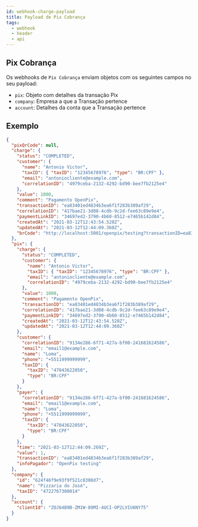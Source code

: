 ```yaml
---
id: webhook-charge-payload
title: Payload de Pix Cobrança
tags:
  - webhook
  - header
  - api
---
```


## Pix Cobrança

Os webhooks de `Pix Cobrança` enviam objetos com os seguintes campos no seu payload:

- `pix`: Objeto com detalhes da transação Pix
- `company`: Empresa a que a Transação pertence
- `account`: Detalhes da conta que a Transação pertence

## Exemplo

```json
{
  "pixQrCode": null,
  "charge": {
    "status": "COMPLETED",
    "customer": {
      "name": "Antonio Victor",
      "taxID": { "taxID": "12345678976", "type": "BR:CPF" },
      "email": "antoniocliente@example.com",
      "correlationID": "4979ceba-2132-4292-bd90-bee7fb2125e4"
    },
    "value": 1000,
    "comment": "Pagamento OpenPix",
    "transactionID": "ea83401ed4834b3ea6f1f283b389af29",
    "correlationID": "417bae21-3d08-4cdb-9c2d-fee63c89e9e4",
    "paymentLinkID": "34697ed2-3790-4b60-8512-e7465b142d84",
    "createdAt": "2021-03-12T12:43:54.528Z",
    "updatedAt": "2021-03-12T12:44:09.360Z",
    "brCode": "http://localhost:5001/openpix/testing?transactionID=ea83401ed4834b3ea6f1f283b389af29"
  },
  "pix": {
    "charge": {
      "status": "COMPLETED",
      "customer": {
        "name": "Antonio Victor",
        "taxID": { "taxID": "12345678976", "type": "BR:CPF" },
        "email": "antoniocliente@example.com",
        "correlationID": "4979ceba-2132-4292-bd90-bee7fb2125e4"
      },
      "value": 1000,
      "comment": "Pagamento OpenPix",
      "transactionID": "ea83401ed4834b3ea6f1f283b389af29",
      "correlationID": "417bae21-3d08-4cdb-9c2d-fee63c89e9e4",
      "paymentLinkID": "34697ed2-3790-4b60-8512-e7465b142d84",
      "createdAt": "2021-03-12T12:43:54.528Z",
      "updatedAt": "2021-03-12T12:44:09.360Z"
    },
    "customer": {
      "correlationID": "9134e286-6f71-427a-bf00-241681624586",
      "email": "email1@example.com",
      "name": "Loma",
      "phone": "+5511999999999",
      "taxID": {
        "taxID": "47043622050",
        "type": "BR:CPF"
      }
    },
    "payer": {
      "correlationID": "9134e286-6f71-427a-bf00-241681624586",
      "email": "email1@example.com",
      "name": "Loma",
      "phone": "+5511999999999",
      "taxID": {
        "taxID": "47043622050",
        "type": "BR:CPF"
      }
    },
    "time": "2021-03-12T12:44:09.269Z",
    "value": 1,
    "transactionID": "ea83401ed4834b3ea6f1f283b389af29",
    "infoPagador": "OpenPix testing"
  },
  "company": {
    "id": "624f46f9e93f9f521c8308d7",
    "name": "Pizzaria do José",
    "taxID": "4722767300014"
  },
  "account": {
    "clientId": "ZOJ64B9B-ZM1W-89MI-4UCI-OP2LVIU6NY75"
  }
}
```
